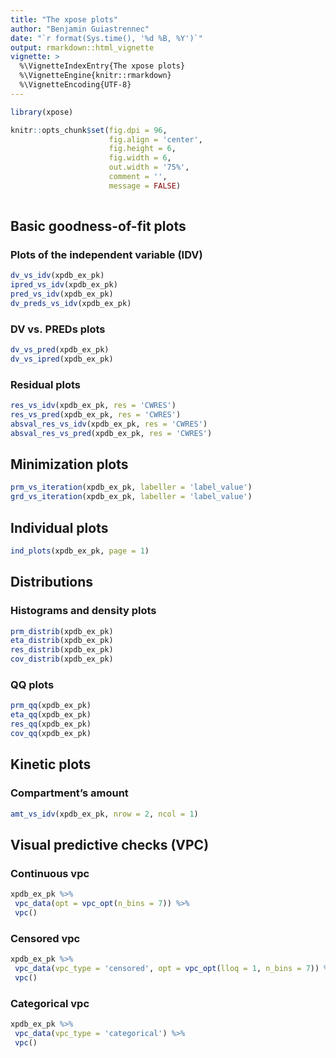 ```yaml
---
title: "The xpose plots"
author: "Benjamin Guiastrennec"
date: "`r format(Sys.time(), '%d %B, %Y')`"
output: rmarkdown::html_vignette
vignette: >
  %\VignetteIndexEntry{The xpose plots}
  %\VignetteEngine{knitr::rmarkdown}
  %\VignetteEncoding{UTF-8}
---
```


```r
library(xpose)

knitr::opts_chunk$set(fig.dpi = 96,
                      fig.align = 'center', 
                      fig.height = 6, 
                      fig.width = 6,
                      out.width = '75%',
                      comment = '',
                      message = FALSE)
                      
```

## Basic goodness-of-fit plots
### Plots of the independent variable (IDV)
```r
dv_vs_idv(xpdb_ex_pk)
ipred_vs_idv(xpdb_ex_pk)
pred_vs_idv(xpdb_ex_pk)
dv_preds_vs_idv(xpdb_ex_pk)
```

### DV vs. PREDs plots
```r
dv_vs_pred(xpdb_ex_pk)
dv_vs_ipred(xpdb_ex_pk)
```

### Residual plots
```r
res_vs_idv(xpdb_ex_pk, res = 'CWRES')
res_vs_pred(xpdb_ex_pk, res = 'CWRES')
absval_res_vs_idv(xpdb_ex_pk, res = 'CWRES')
absval_res_vs_pred(xpdb_ex_pk, res = 'CWRES')
```

## Minimization plots
```r
prm_vs_iteration(xpdb_ex_pk, labeller = 'label_value')
grd_vs_iteration(xpdb_ex_pk, labeller = 'label_value')
```

## Individual plots
```r
ind_plots(xpdb_ex_pk, page = 1)
```

## Distributions
### Histograms and density plots
```r
prm_distrib(xpdb_ex_pk)
eta_distrib(xpdb_ex_pk)
res_distrib(xpdb_ex_pk)
cov_distrib(xpdb_ex_pk)
```

### QQ plots
```r
prm_qq(xpdb_ex_pk)
eta_qq(xpdb_ex_pk)
res_qq(xpdb_ex_pk)
cov_qq(xpdb_ex_pk)
```

## Kinetic plots
### Compartment's amount
```r
amt_vs_idv(xpdb_ex_pk, nrow = 2, ncol = 1)
```

## Visual predictive checks (VPC)
### Continuous vpc
```r
xpdb_ex_pk %>% 
 vpc_data(opt = vpc_opt(n_bins = 7)) %>% 
 vpc()
```

### Censored vpc
```r
xpdb_ex_pk %>% 
 vpc_data(vpc_type = 'censored', opt = vpc_opt(lloq = 1, n_bins = 7)) %>% 
 vpc()
```

### Categorical vpc
```r
xpdb_ex_pk %>% 
 vpc_data(vpc_type = 'categorical') %>% 
 vpc()
```
